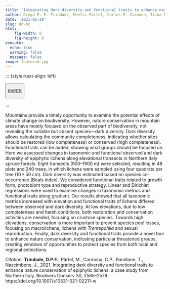 ```yaml
---
title: "Integrating dark diversity and functional traits to enhance nature conservation of epiphytic lichens: a case study from Northern Italy"
author: Diego P. F. Trindade, Meelis Pärtel, Carlos P. Carmona, Tiina Randlane, Juri Nascimbene
date: '2021-05-29'
slug: dd-bc
html:
    fig-width: 8
    fig-height: 8
execute:
  echo: true
  warning: false
  message: false
image: featured.jpg
---
```


::: {style=text-align: left}

<button type="button" class="btn btn-outline-success">
<a href="https://link.springer.com/article/10.1007/s10531-021-02211-w">PAPER</a>

</button>

:::

::: column-body-outset
Mountains provide a timely opportunity to examine the potential effects of climate change on biodiversity. However, nature conservation in mountain areas have mostly focused on the observed part of biodiversity, not revealing the suitable but absent species---dark diversity. Dark diversity allows calculating the community completeness, indicating whether sites should be restored (low completeness) or conserved (high completeness). Functional traits can be added, showing what groups should be focused on. Here we assessed changes in taxonomic and functional observed and dark diversity of epiphytic lichens along elevational transects in Northern Italy spruce forests. Eight transects (900--1900 m) were selected, resulting in 48 plots and 240 trees, in which lichens were sampled using four quadrats per tree (10 × 50 cm). Dark diversity was estimated based on species co-occurrence (Beals index). We considered functional traits related to growth form, photobiont type and reproductive strategy. Linear and Dirichlet regressions were used to examine changes in taxonomic metrics and functional traits along gradient. Our results showed that all taxonomic metrics increased with elevation and functional traits of lichens differed between observed and dark diversity. At low elevations, due to low completeness and harsh conditions, both restoration and conservation activities are needed, focusing on crustose species. Towards high elevations, conservation is more important to prevent species pool losses, focusing on macrolichens, lichens with *Trentepohlia* and sexual reproduction. Finally, dark diversity and functional traits provide a novel tool to enhance nature conservation, indicating particular threatened groups, creating windows of opportunities to protect species from both local and regional extinctions.
:::

*Citation*: **Trindade, D.P.F.**, Pärtel, M., Carmona, C.P., Randlane, T., Nascimbene, J., 2021. Integrating dark diversity and functional traits to enhance nature conservation of epiphytic lichens: a case study from Northern Italy. Biodivers Conserv 30, 2565--2579. https://doi.org/10.1007/s10531-021-02211-w
